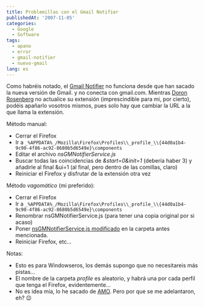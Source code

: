 ```yaml
---
title: Problemillas con el Gmail Notifier
publishedAt: '2007-11-05'
categories:
  - Google
  - Software
tags:
  - apano
  - error
  - gmail-notifier
  - nuevo-gmail
lang: es
---
```


Como habréis notado, el [Gmail Notifier](https://addons.mozilla.org/en-US/firefox/addon/173) no funciona desde que han sacado la nueva versión de Gmail. y no conecta con gmail.com. Mientras [Doron Rosenberg](http://www.nexgenmedia.net/extensions/) no actualice su extensión (imprescindible para mi, por cierto), podéis apañarlo vosotros mismos, pues solo hay que cambiar la URL a la que llama la extensión.

Método manual:

- Cerrar el Firefox
- Ir a `_%APPDATA%_/Mozilla\Firefox\Profiles\\_profile_\\{44d0a1b4-9c90-4f86-ac92-8680b5d6549e}\components`
- Editar el archivo _nsGMNotifierService.js_
- Buscar todas las coincidencias de _\&start=0\&init=1_ (debería haber 3) y añadirle al final \&ui=1 (al final, pero dentro de las comillas, claro)
- Reiniciar el Firefox y disfrutar de la extensión otra vez

Método _vagomático_ (mi preferido):

- Cerrar el Firefox
- Ir a `_%APPDATA%_/Mozilla\Firefox\Profiles\\_profile_\\{44d0a1b4-9c90-4f86-ac92-8680b5d6549e}\components`
- Renombrar nsGMNotifierService.js (para tener una copia original por si acaso)
- Poner [nsGMNotifierService.js modificado](http://johakaik.googlepages.com/nsGMNotifierService.js.NEW.zip) en la carpeta antes mencionada.
- Reiniciar Firefox, etc...

Notas:

- Esto es para Windowseros, los demás supongo que no necesitareis más pistas...
- El nombre de la carpeta _profile_ es aleatorio, y habrá una por cada perfil que tenga el Firefox, evidentemente...
- No es idea mía, lo he sacado de [AMO](https://addons.mozilla.org/en-US/firefox/discussions/comments.php?DiscussionID=5544&page=1#Item_0). Pero por que se me adelantaron, eh? 😉
